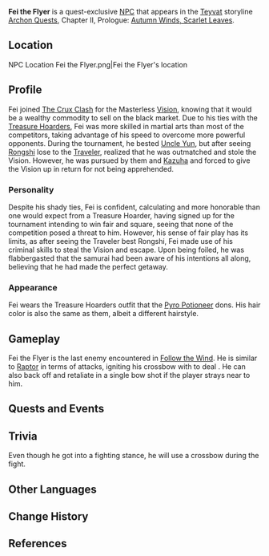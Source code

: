 {{Character Infobox
|type             = Quest NPC
|image            = NPC Fei the Flyer.png
|realname         = 
|region           = Liyue
|affiliation      = Treasure Hoarders
|title            = Swift Dispatch
|voiceEN          = [https://www.pmseymour.com/ P.M. Seymour]<ref>Twitter: [https://twitter.com/patmseymourva/status/1409663787423080450 EN VA Self Announcement]</ref>
|voiceCN          = 
|voiceJP          = 
}}
'''Fei the Flyer''' is a quest-exclusive [[NPC]] that appears in the [[Teyvat]] storyline [[Archon Quests]], Chapter II, Prologue: [[Autumn Winds, Scarlet Leaves]].

==Location==
<gallery hideaddbutton="true" captionalign="center">
NPC Location Fei the Flyer.png|Fei the Flyer's location
</gallery>

==Profile==
Fei joined [[The Crux Clash]] for the Masterless [[Vision]], knowing that it would be a wealthy commodity to sell on the black market. Due to his ties with the [[Treasure Hoarders]], Fei was more skilled in martial arts than most of the competitors, taking advantage of his speed to overcome more powerful opponents. During the tournament, he bested [[Uncle Yun]], but after seeing [[Rongshi]] lose to the [[Traveler]], realized that he was outmatched and stole the Vision. However, he was pursued by them and [[Kaedehara Kazuha|Kazuha]] and forced to give the Vision up in return for not being apprehended.

===Personality===
Despite his shady ties, Fei is confident, calculating and more honorable than one would expect from a Treasure Hoarder, having signed up for the tournament intending to win fair and square, seeing that none of the competition posed a threat to him. However, his sense of fair play has its limits, as after seeing the Traveler best Rongshi, Fei made use of his criminal skills to steal the Vision and escape. Upon being foiled, he was flabbergasted that the samurai had been aware of his intentions all along, believing that he had made the perfect getaway.

===Appearance===
Fei wears the Treasure Hoarders outfit that the [[Treasure Hoarders: Pyro Potioneer|Pyro Potioneer]] dons. His hair color is also the same as them, albeit a different hairstyle.

==Gameplay==
Fei the Flyer is the last enemy encountered in [[Follow the Wind]]. He is similar to [[Raptor]] in terms of attacks, igniting his crossbow with {{color|Pyro}} to deal {{Color|Pyro|Pyro DMG}}. He can also back off and retaliate in a single bow shot if the player strays near to him.

==Quests and Events==
{{Quest Appearances}}

==Trivia==
Even though he got into a fighting stance, he will use a crossbow during the fight.

==Other Languages==
{{Other Languages|default_hidden=1
|en      = Fei the Flyer
|zhs     = 飞飞
|zhs_rm  = Fēifēi
|zht     = 飛飛
|zht_rm  = Fēifēi
<!-- |zh_tl   = Fly -->
|ja      = 翔
|ja_rm   = Shou{{Assumed}}
|ko      = 날쌘이
|ko_rm   = Nalssaen-i
|es      = Fei el Surcacielos
|fr      = Fei
|ru      = Планерист Фэй
<!-- |ru_tl   = Glider Fei -->
|th      = Fei the Flyer
|vi      = Fei
|de      = Fei
|id      = Fei the Flyer
|pt      = Fei
}}

==Change History==
{{Change History|1.6}}

==References==
{{Reflist}}
